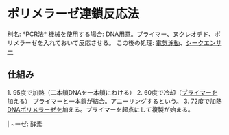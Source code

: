 = ポリメラーゼ連鎖反応法 =

別名: *PCR法*
機械を使用する場合: DNA用意。プライマー、ヌクレオチド、ポリメラーゼを入れておいて反応させる。
この後の処理: [[電気泳動]]、[[シークエンサー]]

== 仕組み ==
1. 95度で加熱（二本鎖DNAを一本鎖にわける）
2. 60度で冷却（[[プライマー]]を加える） プライマーと一本鎖が結合。アニーリングするという。
3. 72度で加熱 [[DNAポリメラーゼ]]を加える。プライマーを起点にして複製が始まる。


| ~ーゼ: 酵素

